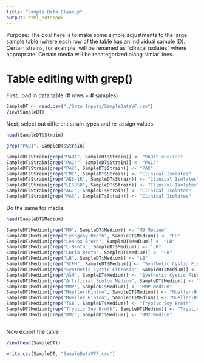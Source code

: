 ```yaml
---
title: "Sample Data Cleanup"
output: html_notebook
---
```


Purpose: The goal here is to make some simple adjustments to the large sample table (where each row of the table has an individual sample ID). Certain strains, for example, will be renamed as "clinical isolates" where appropriate. Certain media will be recategorized along simiar lines. 

# Table editing with grep()

First, load in data table (# rows = # samples)
```r
SampleDT <- read.csv("./Data_Inputs/SampleDataVF.csv")
View(SampleDT)
```

Next, select out different strain types and re-assign values:
```r
head(SampleDT$Strain)

grep("PAO1", SampleDT$Strain)

SampleDT$Strain[grep("PAO1", SampleDT$Strain)] <- "PAO1" #Perfect
SampleDT$Strain[grep("PA14", SampleDT$Strain)] <- "PA14"
SampleDT$Strain[grep("PAK", SampleDT$Strain)] <- "PAK"
SampleDT$Strain[grep("CMC", SampleDT$Strain)] <- "Clinical Isolates"
SampleDT$Strain[grep("AES-1R", SampleDT$Strain)] <- "Clinical Isolates"
SampleDT$Strain[grep("LESB58", SampleDT$Strain)] <- "Clinical Isolates"
SampleDT$Strain[grep("AG1", SampleDT$Strain)] <- "Clinical Isolates"
SampleDT$Strain[grep("PA3", SampleDT$Strain)] <- "Clinical Isolates"


```

Do the same for media:
```r
head(SampleDT$Medium)

SampleDT$Medium[grep("M9", SampleDT$Medium)] <- "M9 Medium"
SampleDT$Medium[grep("Lysogeny Broth", SampleDT$Medium)] <- "LB"
SampleDT$Medium[grep("Lennox Broth", SampleDT$Medium)] <- "LB"
SampleDT$Medium[grep("L-Broth", SampleDT$Medium)] <- "LB"
SampleDT$Medium[grep("Luria Broth", SampleDT$Medium)] <- "LB"
SampleDT$Medium[grep("LB", SampleDT$Medium)] <- "LB"
SampleDT$Medium[grep("SCFM", SampleDT$Medium)] <- "Synthetic Cystic Fibrosis Medium"
SampleDT$Medium[grep("Synthetic Cystic Fibrosis", SampleDT$Medium)] <- "Synthetic Cystic Fibrosis Medium"
SampleDT$Medium[grep("ASM", SampleDT$Medium)] <- "Synthetic Cystic Fibrosis Medium"
SampleDT$Medium[grep("Artificial Sputum Medium", SampleDT$Medium)] <- "Synthetic Cystic Fibrosis Medium"
SampleDT$Medium[grep("MMP", SampleDT$Medium)] <- "MMP Medium"
SampleDT$Medium[grep("Mueller-Hinton", SampleDT$Medium)] <- "Mueller-Hinton Broth"
SampleDT$Medium[grep("Mueller Hinton", SampleDT$Medium)] <- "Mueller-Hinton Broth"
SampleDT$Medium[grep("TSB", SampleDT$Medium)] <- "Tryptic Soy Broth"
SampleDT$Medium[grep("Tryptic Soy Broth", SampleDT$Medium)] <- "Tryptic Soy Broth"
SampleDT$Medium[grep("BM2", SampleDT$Medium)] <- "BM2 Medium"



```

Now export the table
```r
View(head(SampleDT))

write.csv(SampleDT, "SampleDataVFF.csv")
```

